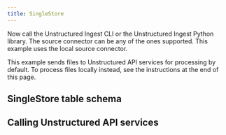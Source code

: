 ```yaml
---
title: SingleStore
---
```



<NewDocument />


<SharedSingleStore />

Now call the Unstructured Ingest CLI or the Unstructured Ingest Python library.  The source connector can be any of the ones supported. This example uses the local source connector.

This example sends files to Unstructured API services for processing by default. To process files locally instead, see the instructions at the end of this page.


<CodeGroup>

  <SingleStoreAPISh />

  <SingleStoreAPIPyV2 />

</CodeGroup>

## SingleStore table schema


<SharedSingleStoreSchema/>

## Calling Unstructured API services


<SharedPartitionByAPIOSS/>